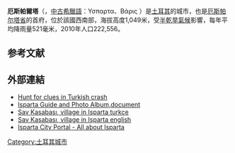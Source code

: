 {{Infobox settlement
<!-- See Template:Infobox settlement for additional fields and descriptions -->
| name                    = Isparta
| image_skyline           =DaglardanIsparta.jpg
| image_caption           =
| image_shield            =
| pushpin_map             = Turkey
| latd  = 37 |latm  = 45 |lats  = 53 |latNS  = N
| longd = 30 |longm = 33 |longs = 24 |longEW = E
| coordinates_display     = inline,title
| coordinates_format      = dms
| subdivision_type        = 國家
| subdivision_name        = [[土耳其|土耳其]]
| subdivision_type1       = [[土耳其行政區劃|省]]
| subdivision_name1       = [[厄斯帕爾塔省|厄斯帕爾塔省]]
| subdivision_type2       = [[土耳其各行政區|行政區]]
| subdivision_name2       = 
厄斯帕爾塔| leader_party            = [[民族主義行動黨|MHP]]
| leader_title            = 市長
| leader_name             = Yusuf Ziya Günaydın
| leader_title1           = Kaymakam
| leader_name1            =
| area_footnotes          = {{Turkey district areas|SOURCE}}
| area_blank1_title       = 行政區
| area_blank1_km2         = {{Turkey district areas|Isparta|Isparta}}
| elevation_m             =
| population_footnotes    = {{Turkey district populations|SOURCE|Isparta}}
| population_urban        = {{Turkey district populations|Isparta|Isparta|şehir}}
| population_as_of        = {{Turkey district populations|YEAR}}
| population_blank1_title = 行政區
| population_blank1       = {{Turkey district populations|Isparta|Isparta|toplam}}
| population_density_blank1_km2  = auto
| postal_code_type        = 郵編
| postal_code             = 32000
| website                 = {{URL| www.isparta.bel.tr | www.isparta.bel.tr }}
}}
'''厄斯帕爾塔'''（{{lang-tr|Isparta}}，[[中古希臘語|中古希臘語]]：Υσπαρτα、Βάρις ）是[[土耳其|土耳其]]的城市，也是[[厄斯帕尔塔省|厄斯帕尔塔省]]的首府，位於該國西南部，海拔高度1,049米，受[[半乾旱氣候|半乾旱氣候]]影響，每年平均降雨量521毫米，2010年人口222,556。

==参考文献==
{{reflist}}

==外部連結==
* [http://news.bbc.co.uk/2/hi/europe/7121325.stm Hunt for clues in Turkish crash]{{Wayback|url=http://news.bbc.co.uk/2/hi/europe/7121325.stm |date=20150327154543 }}
* [https://web.archive.org/web/20090725214837/http://www.ispartaliyiz.com/ Isparta Guide and Photo Album,document]
* [https://web.archive.org/web/20120418222803/http://www.savkasabasi.com/ Sav Kasabası, village in Isparta turkce]
* [https://web.archive.org/web/20120723102929/http://www.savkasabasi.com/eng/ Sav Kasabası, village in Isparta english]
* [http://www.ispartamiz.com Isparta City Portal - All about Isparta] {{Wayback|url=http://www.ispartamiz.com/ |date=20220401015135 }}

{{Turkey-geo-stub}}
[[Category:土耳其城市|Category:土耳其城市]]